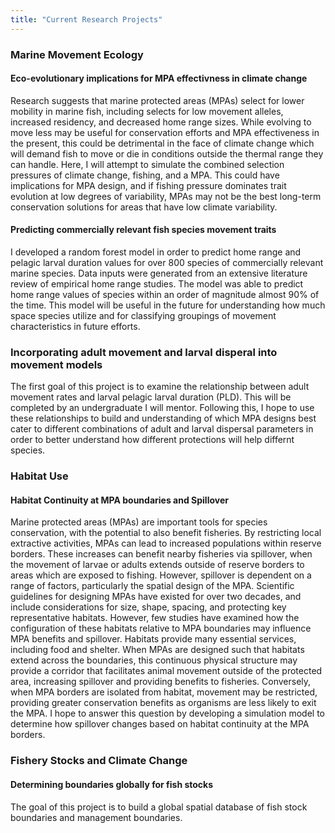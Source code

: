 ```yaml
---
title: "Current Research Projects"
---
```


### Marine Movement Ecology

#### Eco-evolutionary implications for MPA effectivness in climate change

Research suggests that marine protected areas (MPAs) select for lower mobility in marine fish, including selects for low movement alleles, increased residency, and decreased home range sizes. While evolving to move less may be useful for conservation efforts and MPA effectiveness in the present, this could be detrimental in the face of climate change which will demand fish to move or die in conditions outside the thermal range they can handle. Here, I will attempt to simulate the combined selection pressures of climate change, fishing, and a MPA. This could have implications for MPA design, and if fishing pressure dominates trait evolution at low degrees of variability, MPAs may not be the best long-term conservation solutions for areas that have low climate variability. 

#### Predicting commercially relevant fish species movement traits

I developed a random forest model in order to predict home range and pelagic larval duration values for over 800 species of commercially relevant marine species. Data inputs were generated from an extensive literature review of empirical home range studies. The model was able to predict home range values of species within an order of magnitude almost 90% of the time. This model will be useful in the future for understanding how much space species utilize and for classifying groupings of movement characteristics in future efforts. 

### Incorporating adult movement and larval disperal into movement models

The first goal of this project is to examine the relationship between adult movement rates and larval pelagic larval duration (PLD). This will be completed by an undergraduate I will mentor. Following this, I hope to use these relationships to build and understanding of which MPA designs best cater to different combinations of adult and larval dispersal parameters in order to better understand how different protections will help differnt species.

### Habitat Use

#### Habitat Continuity at MPA boundaries and Spillover

Marine protected areas (MPAs) are important tools for species conservation, with the potential to also benefit fisheries. By restricting local extractive activities, MPAs can lead to increased populations within reserve borders. These increases can benefit nearby fisheries via spillover, when the movement of larvae or adults extends outside of reserve borders to areas which are exposed to fishing. However, spillover is dependent on a range of factors, particularly the spatial design of the MPA. Scientific guidelines for designing MPAs have existed for over two decades, and include considerations for size, shape, spacing, and protecting key representative habitats. However, few studies have examined how the configuration of these habitats relative to MPA boundaries may influence MPA benefits and spillover. Habitats provide many essential services, including food and shelter. When MPAs are designed such that habitats extend across the boundaries, this continuous physical structure may provide a corridor that facilitates animal movement outside of the protected area, increasing spillover and providing benefits to fisheries. Conversely, when MPA borders are isolated from habitat, movement may be restricted, providing greater conservation benefits as organisms are less likely to exit the MPA. I hope to answer this question by developing a simulation model to determine how spillover changes based on habitat continuity at the MPA borders.


### Fishery Stocks and Climate Change

#### Determining boundaries globally for fish stocks

The goal of this project is to build a global spatial database of fish stock boundaries and management boundaries.


